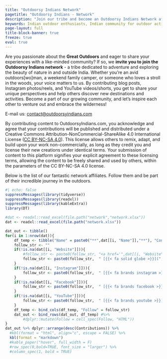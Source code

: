 ```yaml
---
title: "Outdoorsy Indians Network"
pagetitle: "Outdoorsy Indians - Network"
description: "Join our tribe and become an Outdoorsy Indians Network affiliate."
keywords: Indian outdoor enthusiasts, Indian community for outdoor activities, Network of outdoorsy people
page-layout: full
title-block-banner: true
freeze: true
eval: true
---
```


Are you passionate about the **Great Outdoors** and eager to share your experiences with a like-minded community? If so, we **invite you to join the Outdoorsy Indians network** - a tribe dedicated to adventure and exploring the beauty of nature in and outside India. Whether you're an avid outdoors[wo]man, a weekend family camper, or someone who loves a stroll in the woods, your voice matters to us. By contributing blog posts, Instagram photos/reels, and YouTube videos/shorts, you get to share your unique perspectives and help others discover new destinations and activities. Become a part of our growing community, and let's inspire each other to venture out and embrace the wilderness!

E-mail us: [contact@outdoorsyindians.com](mailto:contact@outdoorsyindians.com)

:::callout-note
By contributing content to OutdoorsyIndians.com, you acknowledge and agree that your contributions will be published and distributed under a Creative Commons Attribution-NonCommercial-ShareAlike 4.0 International License ([CC BY-NC-SA 4.0](https://creativecommons.org/licenses/by-nc-sa/4.0/)). This license allows others to remix, adapt, and build upon your work non-commercially, as long as they credit you and license their new creations under identical terms. Your submission of content to this platform signifies your explicit agreement to these licensing terms, allowing the content to be freely shared and used by others, within the parameters of the CC BY-NC-SA 4.0 license.
:::

Below is the list of our fantastic network affiliates. Follow them and be part of their incredible journey in the outdoors.  

```r
#| echo: false
suppressMessages(library(tidyverse))
suppressMessages(library(readxl))
suppressMessages(library(kableExtra))
library(DT)

#dat <- readxl::read_excel(file.path("network","network.xlsx"))
dat <- readxl::read_excel(file.path("network.xlsx"))

dat_out <- tibble()
for(i in 1:nrow(dat)){
    df_temp <- tibble("Name" = paste0("**",dat[[i, "Name"]],"**"), "Contributions" = dat[[i, "Contributions"]], "Type" = dat[[i, "Type"]])
    follow_str <- ""
    if(!is.na(dat[[i, "Website"]])){
        #follow_str <- paste0(follow_str, "<a href='",dat[[i, "Website"]],"'>", "{{< fa solid globe >}}","</a>")
        follow_str <- paste0(follow_str,  " [{{< fa solid globe >}}](",dat[[i, "Website"]],")")
    } 
    if(!is.na(dat[[i, "Instagram"]])){
        follow_str <- paste0(follow_str,  " [{{< fa brands instagram >}}](",dat[[i, "Instagram"]],")")
    }
    if(!is.na(dat[[i, "Facebook"]])){
        follow_str <- paste0(follow_str,  " [{{< fa brands facebook >}}](",dat[[i, "Facebook"]],")")
    }
    if(!is.na(dat[[i, "YouTube"]])){
        follow_str <- paste0(follow_str,  " [{{< fa brands youtube >}}](",dat[[i, "YouTube"]],")")
    }
    df_temp <- bind_cols(df_temp, "Follow" = follow_str)
    dat_out <- bind_rows(dat_out, df_temp) #%>%
        #dplyr::mutate(Follow = cell_spec(Follow, "HTML"))
}
dat_out %>% dplyr::arrange(desc(Contributions)) %>%
  #kbl(format = "html", align="c", escape = FALSE) %>%
  kbl(format = "markdown")   
  #kable_paper("hover", full_width = F)
  #row_spec(0,bold=TRUE, font_size = "larger") %>%
  #column_spec(1, bold = TRUE)
```
